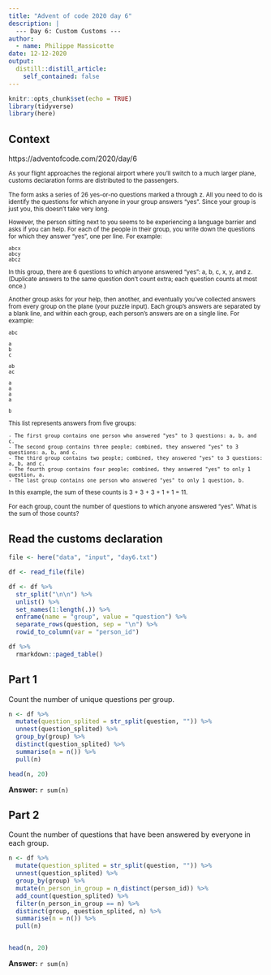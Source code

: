 ```yaml
---
title: "Advent of code 2020 day 6"
description: |
  --- Day 6: Custom Customs ---
author:
  - name: Philippe Massicotte
date: 12-12-2020
output:
  distill::distill_article:
    self_contained: false
---
```



```r
knitr::opts_chunk$set(echo = TRUE)
library(tidyverse)
library(here)
```

## Context

https://adventofcode.com/2020/day/6

<small>
As your flight approaches the regional airport where you'll switch to a much larger plane, customs declaration forms are distributed to the passengers.

The form asks a series of 26 yes-or-no questions marked a through z. All you need to do is identify the questions for which anyone in your group answers "yes". Since your group is just you, this doesn't take very long.

However, the person sitting next to you seems to be experiencing a language barrier and asks if you can help. For each of the people in their group, you write down the questions for which they answer "yes", one per line. For example:

```
abcx
abcy
abcz
```

In this group, there are 6 questions to which anyone answered "yes": a, b, c, x, y, and z. (Duplicate answers to the same question don't count extra; each question counts at most once.)

Another group asks for your help, then another, and eventually you've collected answers from every group on the plane (your puzzle input). Each group's answers are separated by a blank line, and within each group, each person's answers are on a single line. For example:

```
abc

a
b
c

ab
ac

a
a
a
a

b
```

This list represents answers from five groups:

```
- The first group contains one person who answered "yes" to 3 questions: a, b, and c.
- The second group contains three people; combined, they answered "yes" to 3 questions: a, b, and c.
- The third group contains two people; combined, they answered "yes" to 3 questions: a, b, and c.
- The fourth group contains four people; combined, they answered "yes" to only 1 question, a.
- The last group contains one person who answered "yes" to only 1 question, b.
```
In this example, the sum of these counts is 3 + 3 + 3 + 1 + 1 = 11.

For each group, count the number of questions to which anyone answered "yes". What is the sum of those counts?
</small>

## Read the customs declaration

```r
file <- here("data", "input", "day6.txt")

df <- read_file(file)

df <- df %>% 
  str_split("\n\n") %>% 
  unlist() %>% 
  set_names(1:length(.)) %>% 
  enframe(name = "group", value = "question") %>% 
  separate_rows(question, sep = "\n") %>% 
  rowid_to_column(var = "person_id")

df %>% 
  rmarkdown::paged_table()

```

## Part 1

Count the number of unique questions per group.

```r
n <- df %>% 
  mutate(question_splited = str_split(question, "")) %>% 
  unnest(question_splited) %>% 
  group_by(group) %>% 
  distinct(question_splited) %>% 
  summarise(n = n()) %>% 
  pull(n)

head(n, 20)
```

**Answer:** `r sum(n)`

## Part 2

Count the number of questions that have been answered by everyone in each group.

```r
n <- df %>% 
  mutate(question_splited = str_split(question, "")) %>% 
  unnest(question_splited) %>% 
  group_by(group) %>% 
  mutate(n_person_in_group = n_distinct(person_id)) %>% 
  add_count(question_splited) %>% 
  filter(n_person_in_group == n) %>% 
  distinct(group, question_splited, n) %>% 
  summarise(n = n()) %>% 
  pull(n)


head(n, 20)
```

**Answer:** `r sum(n)`
